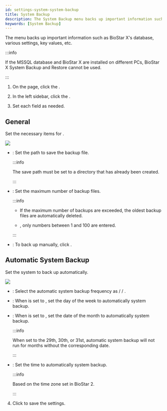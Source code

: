 ```yaml
---
id: settings-system-system-backup
title: System Backup
description: The System Backup menu backs up important information such as BioStar X's database, various settings, key values, etc.
keywords: [System Backup]
---
```


The <Cmd sid="common.backup" product='2' /> menu backs up important information such as BioStar X's database, various settings, key values, etc.

:::info

If the MSSQL database and BioStar X are installed on different PCs, BioStar X System Backup and Restore cannot be used.

:::

1. On the <Cmd sid='shell.header.launcher' /> page, click the <Cmd sid='shell.header.setting' />.

1. In the left sidebar, click the <Cmd sid="common.backup" product='2' />.

1. Set each field as needed.

## General

Set the necessary items for <Cmd sid="common.backup" product='2' />.

<Image src='/img/biostarx-settings-system-system-backup-general.png' className='none' />

* <Cmd sid="backup.filePath" product='2' />: Set the path to save the backup file.

    :::info

    The save path must be set to a directory that has already been created.

    :::

* <Cmd sid="backup.numberFileToKeep" product='2' />: Set the maximum number of backup files.

    :::info

    * If the maximum number of backups are exceeded, the oldest backup files are automatically deleted.

    * <Cmd sid="backup.numberFileToKeep" product='2' />, only numbers between 1 and 100 are entered.

    :::

* <Cmd sid="backup.backupNow" product='2' />: To back up manually, click <Cmd sid="backup.backupNow" product='2' />.

## Automatic System Backup

Set the system to back up automatically.

<Image src='/img/biostarx-settings-system-system-backup-automatic.png' className='none' />

* <Cmd sid="common.backup.frequency" product='2' />: Select the automatic system backup frequency as <Cmd sid="backup.daily" product='2' /> / <Cmd sid="backup.weekly" product='2' /> / <Cmd sid="backup.monthly" product='2' />.

* <Cmd sid="backup.day" product='2' />: When <Cmd sid="common.backup.frequency" product='2' /> is set to <Cmd sid="backup.weekly" product='2' />, set the day of the week to automatically system backup.

* <Cmd sid="backup.date" product='2' />: When <Cmd sid="common.backup.frequency" product='2' /> is set to <Cmd sid="backup.monthly" product='2' />, set the date of the month to automatically system backup.

    :::info

    When set to the 29th, 30th, or 31st, automatic system backup will not run for months without the corresponding date.

    :::

* <Cmd sid="backup.time" product='2' />: Set the time to automatically system backup.

    :::info

    Based on the time zone set in BioStar 2.

    :::

4. Click <Cmd sid="button.apply" product='2' /> to save the settings.